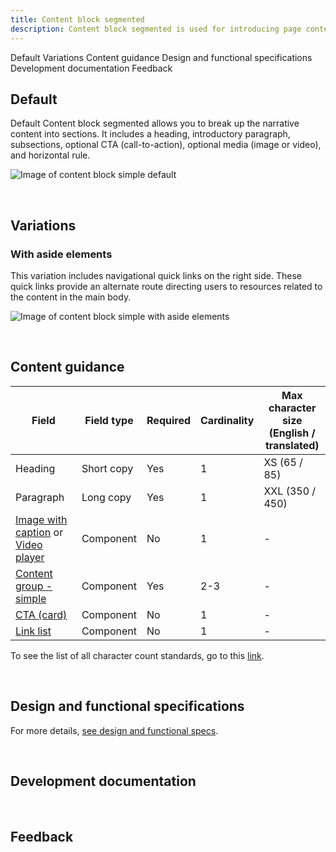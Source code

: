 ```yaml
---
title: Content block segmented
description: Content block segmented is used for introducing page content, similar to Content block – simple but it has added ability to include subsections.
---
```



<ComponentDescription name="Content block segmented" type="layout" />

<AnchorLinks>

<AnchorLink>Default</AnchorLink>
<AnchorLink>Variations</AnchorLink>
<AnchorLink>Content guidance</AnchorLink>
<AnchorLink>Design and functional specifications</AnchorLink>
<AnchorLink>Development documentation</AnchorLink>
<AnchorLink>Feedback</AnchorLink>

</AnchorLinks>

## Default

Default Content block segmented allows you to break up the narrative content into sections. It includes a heading, introductory paragraph, subsections, optional CTA (call-to-action), optional media (image or video), and horizontal rule.

![Image of content block simple default](../../images/pattern/content-block-segmented/content-block-segmented.jpg)

<br />

## Variations

### With aside elements

This variation includes navigational quick links on the right side. These quick links provide an alternate route directing users to resources related to the content in the main body.

![Image of content block simple with aside elements](../../images/pattern/content-block-segmented/content-block-segmented-with-aside-elements.jpg)

<br />

## Content guidance

| Field | Field type | Required   | Cardinality | Max character size <br/>(English / translated) |
| --------  | ---------- | ---------- | ---------- | ---------- |
| Heading | Short copy | Yes | 1 | XS (65 / 85)|
| Paragraph | Long copy | Yes | 1 | XXL (350 / 450)|
| [Image with caption](https://www.ibm.com/standards/web/carbon-for-ibm-dotcom/components/image-with-caption) or [Video player](https://www.ibm.com/standards/web/carbon-for-ibm-dotcom/components/video-player) | Component | No | 1 | - |
| [Content group - simple](https://www.ibm.com/standards/web/carbon-for-ibm-dotcom/components/content-group-simple) | Component | Yes | 2-3 | - |
| [CTA (card)](https://www.ibm.com/standards/web/carbon-for-ibm-dotcom/components/cta/#card) | Component | No | 1 | - |
| [Link list](https://www.ibm.com/standards/web/carbon-for-ibm-dotcom/components/link-list) | Component | No | 1 | - |

To see the list of all character count standards, go to this <a href="https://github.com/carbon-design-system/carbon-for-ibm-dotcom-website/wiki/Character-count-standards" target="_blank" rel="noreferrer">link</a>.

<br />

## Design and functional specifications

For more details, [see design and functional specs](https://ibm.box.com/s/pkascpokk7ae4t3ixis98hmw4e5y1v56).

<br />

## Development documentation

<ComponentStatus name="Content block segmented" type="layout" />

<br />

## Feedback

<ComponentFeedback />
